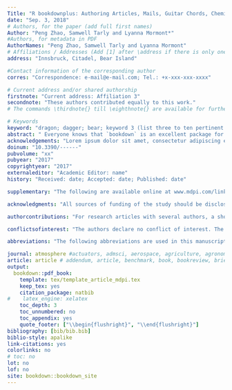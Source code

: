 ```yaml
--- 
Title: "R bookdownplus: Authoring Articles, Mails, Guitar Chords, Chemical Molecular Formulae and Equations with R bookdown"
date: "Sep. 3, 2018"
# Authors, for the paper (add full first names)
Author: "Peng Zhao, Samwell Tarly and Lyanna Mormont*"
#Authors, for metadata in PDF
AuthorNames: "Peng Zhao, Samwell Tarly and Lyanna Mormont"
# Affiliations / Addresses (Add [1] after \address if there is only one affiliation.)
address: "Innsbruck, Citadel, Bear Island"

#Contact information of the corresponding author
corres: "Correspondence: e-mail@e-mail.com; Tel.: +x-xxx-xxx-xxxx"

# Current address and/or shared authorship
firstnote: "Current address: Affiliation 3"
secondnote: "These authors contributed equally to this work."
# The commands \thirdnote{} till \eighthnote{} are available for further notes

# Keywords
keyword: "dragon; dagger; bear; keyword 3 (list three to ten pertinent keywords specific to the article, yet reasonably common within the subject discipline.)"
abstract: " Everyone knows that `bookdown` is an excellent package for authoring books on programming languages. But it is only one side of the coin.  It can do more than expected. Therefore I am developing `bookdownplus`. `bookdownplus` is an extension of `bookdown`. It helps you write academic journal articles, guitar books, chemical equations, mails, calendars, and diaries."
acknowledgements: "Lorem ipsum dolor sit amet, consectetur adipiscing elit, sed do eiusmod tempor incididunt ut labore et dolore magna aliqua."
doinum: "10.3390/------"
pubvolume: "xx"
pubyear: "2017"
copyrightyear: "2017"
externaleditor: "Academic Editor: name"
history: "Received: date; Accepted: date; Published: date"

supplementary: "The following are available online at www.mdpi.com/link, Figure S1: title, Table S1: title, Video S1: title."

acknowledgments: "All sources of funding of the study should be disclosed. Please clearly indicate grants that you have received in support of your research work. Clearly state if you received funds for covering the costs to publish in open access."

authorcontributions: "For research articles with several authors, a short paragraph specifying their individual contributions must be provided. The following statements should be used ``X.X. and Y.Y. conceived and designed the experiments; X.X. performed the experiments; X.X. and Y.Y. analyzed the data; W.W. contributed reagents/materials/analysis tools; Y.Y. wrote the paper.'' Authorship must be limited to those who have contributed substantially to the work reported."

conflictsofinterest: "The authors declare no conflict of interest. The founding sponsors had no role in the design of the study; in the collection, analyses, or interpretation of data; in the writing of the manuscript, and in the decision to publish the results." 

abbreviations: "The following abbreviations are used in this manuscript: GOT: Games of Thrones."

journal: atmosphere #actuators, admsci, aerospace, agriculture, agronomy, algorithms, animals, antibiotics, antibodies, antioxidants, applsci, arts, atmosphere, atoms, axioms, batteries, bdcc, behavsci, beverages, bioengineering, biology, biomedicines, biomimetics, biomolecules, biosensors, brainsci, buildings, carbon, cancers, catalysts, cells, challenges, chemengineering, chemosensors, children, chromatography, climate, coatings, computation, computers, condensedmatter, cosmetics, cryptography, crystals, data, dentistry, designs, diagnostics, diseases, diversity, econometrics, economies, education, electronics, energies, entropy, environments, epigenomes, fermentation, fibers, fishes, fluids, foods, forests, fractalfract, futureinternet, galaxies, games, gastrointestdisord, gels, genealogy, genes, geosciences, geriatrics, healthcare, horticulturae, humanities, hydrology, informatics, information, infrastructures, inorganics, insects, instruments, ijerph, ijfs, ijms, ijgi, ijtpp, inventions, jcdd, jcm, jcs, jdb, jfb, jfmk, jimaging, jof, jintelligence, jlpea, jmmp, jmse, jpm, jrfm, jsan, land, languages, laws, life, literature, logistics, lubricants, machines, magnetochemistry, marinedrugs, materials, mathematics, mca, mti, medsci, medicines, membranes, metabolites, metals, microarrays, micromachines, microorganisms, minerals, molbank, molecules, mps, nanomaterials, ncrna, neonatalscreening, nitrogen, nutrients, ohbm, particles, pathogens, pharmaceuticals, pharmaceutics, pharmacy, philosophies, photonics, plants, polymers, proceedings, processes, proteomes, publications, quaternary, qubs, recycling, religions, remotesensing, resources, risks, robotics, safety, scipharm, sensors, separations, sexes, sinusitis, socsci, societies, soilprocesses, soils, sports, standards, sustainability, symmetry, systems, technologies, toxics, toxins, tropicalmed, universe, urbansci, vaccines, vetsci, viruses, vision, water
article: article # addendum, article, benchmark, book, bookreview, briefreport, casereport, changes, comment, commentary, communication, conceptpaper, correction, conferenceproceedings, conferencereport, expressionofconcern, meetingreport, creative, datadescriptor, discussion, editorial, essay, erratum, hypothesis, interestingimage, letter, newbookreceived, opinion, obituary, projectreport, reply, reprint, retraction, review, perspective, preprints, protocol, shortnote, supfile, technicalnote, viewpoint
output:
  bookdown::pdf_book:
    template: tex/template_article_mdpi.tex
    keep_tex: yes
    citation_package: natbib
#    latex_engine: xelatex
    toc_depth: 3
    toc_unnumbered: no
    toc_appendix: yes
    quote_footer: ["\\begin{flushright}", "\\end{flushright}"]
bibliography: [bib/bib.bib]
biblio-style: apalike
link-citations: yes
colorlinks: no  
# toc: no
lot: no
lof: no
site: bookdown::bookdown_site
---
```

